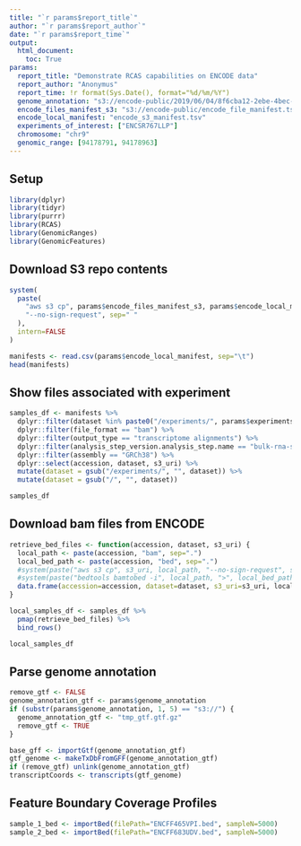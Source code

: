 ```yaml
---
title: "`r params$report_title`"
author: "`r params$report_author`"
date: "`r params$report_time`"
output:
  html_document:
    toc: True
params:
  report_title: "Demonstrate RCAS capabilities on ENCODE data"
  report_author: "Anonymus"
  report_time: !r format(Sys.Date(), format="%d/%m/%Y")
  genome_annotation: "s3://encode-public/2019/06/04/8f6cba12-2ebe-4bec-a15d-53f498979de0/gencode.v29.primary_assembly.annotation_UCSC_names.gtf.gz"
  encode_files_manifest_s3: "s3://encode-public/encode_file_manifest.tsv"
  encode_local_manifest: "encode_s3_manifest.tsv"
  experiments_of_interest: ["ENCSR767LLP"]
  chromosome: "chr9"
  genomic_range: [94178791, 94178963]
---
```


## Setup

```r
library(dplyr)
library(tidyr)
library(purrr)
library(RCAS)
library(GenomicRanges)
library(GenomicFeatures)
```

## Download S3 repo contents

```r
system(
  paste(
    "aws s3 cp", params$encode_files_manifest_s3, params$encode_local_manifest,
    "--no-sign-request", sep=" "
  ),
  intern=FALSE
)

manifests <- read.csv(params$encode_local_manifest, sep="\t")
head(manifests)
```

## Show files associated with experiment

```r
samples_df <- manifests %>%
  dplyr::filter(dataset %in% paste0("/experiments/", params$experiments_of_interest, "/")) %>%
  dplyr::filter(file_format == "bam") %>%
  dplyr::filter(output_type == "transcriptome alignments") %>%
  dplyr::filter(analysis_step_version.analysis_step.name == "bulk-rna-seq-alignment-step-v-1") %>%
  dplyr::filter(assembly == "GRCh38") %>%
  dplyr::select(accession, dataset, s3_uri) %>%
  mutate(dataset = gsub("/experiments/", "", dataset)) %>%
  mutate(dataset = gsub("/", "", dataset))

samples_df
```

## Download bam files from ENCODE

```r
retrieve_bed_files <- function(accession, dataset, s3_uri) {
  local_path <- paste(accession, "bam", sep=".")
  local_bed_path <- paste(accession, "bed", sep=".")
  #system(paste("aws s3 cp", s3_uri, local_path, "--no-sign-request", sep=" "), intern=FALSE)
  #system(paste("bedtools bamtobed -i", local_path, ">", local_bed_path, sep=" "), intern=FALSE)
  data.frame(accession=accession, dataset=dataset, s3_uri=s3_uri, local_bed_path)
}

local_samples_df <- samples_df %>%
  pmap(retrieve_bed_files) %>%
  bind_rows()

local_samples_df
```

## Parse genome annotation

```r
remove_gtf <- FALSE
genome_annotation_gtf <- params$genome_annotation
if (substr(params$genome_annotation, 1, 5) == "s3://") {
  genome_annotation_gtf <- "tmp_gtf.gtf.gz"
  remove_gtf <- TRUE
}
```

```r
base_gff <- importGtf(genome_annotation_gtf)
gtf_genome <- makeTxDbFromGFF(genome_annotation_gtf)
if (remove_gtf) unlink(genome_annotation_gtf)
transcriptCoords <- transcripts(gtf_genome)
```

## Feature Boundary Coverage Profiles

```r
sample_1_bed <- importBed(filePath="ENCFF465VPI.bed", sampleN=5000)
sample_2_bed <- importBed(filePath="ENCFF683UDV.bed", sampleN=5000)
```
